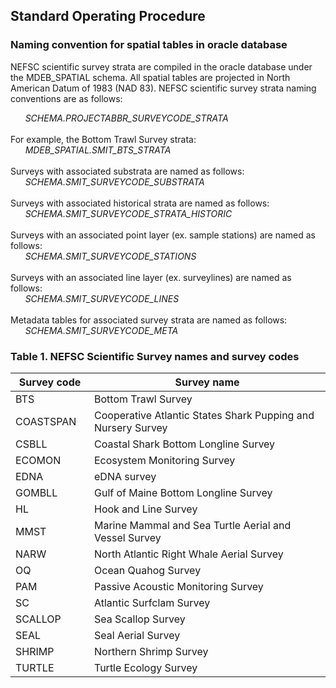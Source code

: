 ## Standard Operating Procedure

### Naming convention for spatial tables in oracle database

NEFSC scientific survey strata are compiled in the oracle database under the MDEB_SPATIAL schema. All spatial tables are projected in North American Datum of 1983 (NAD 83). NEFSC scientific survey strata naming conventions are as follows:

|       *SCHEMA.PROJECTABBR_SURVEYCODE_STRATA*
| 
| For example, the Bottom Trawl Survey strata:
|       *MDEB_SPATIAL.SMIT_BTS_STRATA*
| 
| Surveys with associated substrata are named as follows:
|       *SCHEMA.SMIT_SURVEYCODE_SUBSTRATA*
| 
| Surveys with associated historical strata are named as follows:
|       *SCHEMA.SMIT_SURVEYCODE_STRATA_HISTORIC*
| 
| Surveys with an associated point layer (ex. sample stations) are named as follows:
|       *SCHEMA.SMIT_SURVEYCODE_STATIONS*
| 
| Surveys with an associated line layer (ex. surveylines) are named as follows:
|       *SCHEMA.SMIT_SURVEYCODE_LINES*
| 
| Metadata tables for associated survey strata are named as follows:
|       *SCHEMA.SMIT_SURVEYCODE_META*

### Table 1. NEFSC Scientific Survey names and survey codes

| **Survey code** | **Survey name**                                              |
|------------------|------------------------------------------------------|
| BTS             | Bottom Trawl Survey                                          |
| COASTSPAN       | Cooperative Atlantic States Shark Pupping and Nursery Survey |
| CSBLL           | Coastal Shark Bottom Longline Survey                         |
| ECOMON          | Ecosystem Monitoring Survey                                  |
| EDNA            | eDNA survey                                                  |
| GOMBLL          | Gulf of Maine Bottom Longline Survey                         |
| HL              | Hook and Line Survey                                         |
| MMST            | Marine Mammal and Sea Turtle Aerial and Vessel Survey        |
| NARW            | North Atlantic Right Whale Aerial Survey                     |
| OQ              | Ocean Quahog Survey                                          |
| PAM             | Passive Acoustic Monitoring Survey                           |
| SC              | Atlantic Surfclam Survey                                     |
| SCALLOP         | Sea Scallop Survey                                           |
| SEAL            | Seal Aerial Survey                                           |
| SHRIMP          | Northern Shrimp Survey                                       |
| TURTLE          | Turtle Ecology Survey                                        |
